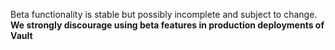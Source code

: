<Note title="Beta feature">

  Beta functionality is stable but possibly incomplete and subject to change.
  **We strongly discourage using beta features in production deployments of Vault**

</Note>